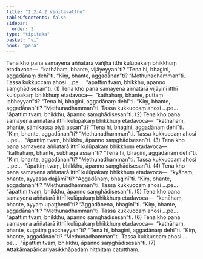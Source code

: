 ```yaml
---
title: "1.2.4.2 Vinītavatthu"
tableOfContents: false
sidebar:
  order: 2
type: "tipitaka"
basket: "vi"
book: "para"
---
```



<DynamicBreadcrumb />

<Division number="295" book="para">

<Paragraph number="1212" book="para">
Tena kho pana samayena aññatarā vañjhā itthī kulūpakaṃ bhikkhuṃ etadavoca—  “kathāhaṃ, bhante, vijāyeyyan”ti? “Tena hi, bhagini, aggadānaṃ dehī”ti. “Kiṃ, bhante, aggadānan”ti? “Methunadhamman”ti. Tassa kukkuccaṃ ahosi …pe…  “āpattiṃ tvaṃ, bhikkhu, āpanno saṃghādisesan”ti. (1)
</Paragraph>

<Paragraph number="1213" book="para">
Tena kho pana samayena aññatarā vijāyinī itthī kulūpakaṃ bhikkhuṃ etadavoca—  “kathāhaṃ, bhante, puttaṃ labheyyan”ti? “Tena hi, bhagini, aggadānaṃ dehī”ti. “Kiṃ, bhante, aggadānan”ti? “Methunadhamman”ti. Tassa kukkuccaṃ ahosi …pe…  “āpattiṃ tvaṃ, bhikkhu, āpanno saṃghādisesan”ti. (2)
</Paragraph>

<Paragraph number="1214" book="para">
Tena kho pana samayena aññatarā itthī kulūpakaṃ bhikkhuṃ etadavoca—  “kathāhaṃ, bhante, sāmikassa piyā assan”ti? “Tena hi, bhagini, aggadānaṃ dehī”ti. “Kiṃ, bhante, aggadānan”ti? “Methunadhamman”ti. Tassa kukkuccaṃ ahosi …pe…  “āpattiṃ tvaṃ, bhikkhu, āpanno saṃghādisesan”ti. (3)
</Paragraph>

<Paragraph number="1215" book="para">
Tena kho pana samayena aññatarā itthī kulūpakaṃ bhikkhuṃ etadavoca—  “kathāhaṃ, bhante, subhagā assan”ti? “Tena hi, bhagini, aggadānaṃ dehī”ti. “Kiṃ, bhante, aggadānan”ti? “Methunadhamman”ti. Tassa kukkuccaṃ ahosi …pe…  “āpattiṃ tvaṃ, bhikkhu, āpanno saṃghādisesan”ti. (4)
</Paragraph>

<Paragraph number="1216" book="para">
Tena kho pana samayena aññatarā itthī kulūpakaṃ bhikkhuṃ etadavoca—  “kyāhaṃ, bhante, ayyassa dajjāmī”ti? “Aggadānaṃ, bhaginī”ti. “Kiṃ, bhante, aggadānan”ti? “Methunadhamman”ti. Tassa kukkuccaṃ ahosi …pe…  “āpattiṃ tvaṃ, bhikkhu, āpanno saṃghādisesan”ti. (5)
</Paragraph>

<Paragraph number="1217" book="para">
Tena kho pana samayena aññatarā itthī kulūpakaṃ bhikkhuṃ etadavoca—  “kenāhaṃ, bhante, ayyaṃ upaṭṭhemī”ti? “Aggadānena, bhaginī”ti. “Kiṃ, bhante, aggadānan”ti? “Methunadhamman”ti. Tassa kukkuccaṃ ahosi …pe…  “āpattiṃ tvaṃ, bhikkhu, āpanno saṃghādisesan”ti. (6)
</Paragraph>

<Paragraph number="1218" book="para">
Tena kho pana samayena aññatarā itthī kulūpakaṃ bhikkhuṃ etadavoca—  “kathāhaṃ, bhante, sugatiṃ gaccheyyan”ti? “Tena hi, bhagini, aggadānaṃ dehī”ti. “Kiṃ, bhante, aggadānan”ti? “Methunadhamman”ti. Tassa kukkuccaṃ ahosi …pe…  “āpattiṃ tvaṃ, bhikkhu, āpanno saṃghādisesan”ti. (7)

</Paragraph>
</Division>

<Paragraph number="1219" type="center" book="para">
Attakāmapāricariyasikkhāpadaṃ niṭṭhitaṃ catutthaṃ.
</Paragraph>